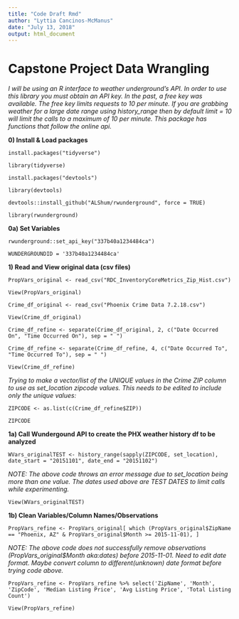 ```yaml
---
title: "Code Draft Rmd"
author: "Lyttia Cancinos-McManus"
date: "July 13, 2018"
output: html_document
---
```


# Capstone Project Data Wrangling  

_I will be using an R interface to weather underground's API. In order to use this library you must obtain an API key. In the past, a free key was available. The free key limits requests to 10 per minute. If you are grabbing weather for a large date range using history_range then by default limit = 10 will limit the calls to a maximum of 10 per minute. This package has functions that follow the online api._

**0) Install & Load packages**

`install.packages("tidyverse")`

`library(tidyverse)`

`install.packages("devtools")`

`library(devtools)`

`devtools::install_github("ALShum/rwunderground", force = TRUE)`

`library(rwunderground)`

**0a) Set Variables**

`rwunderground::set_api_key("337b40a1234484ca")`

`WUNDERGROUNDID = '337b40a1234484ca'`

**1) Read and View original data (csv files)**

`PropVars_original <- read_csv("RDC_InventoryCoreMetrics_Zip_Hist.csv")`

`View(PropVars_original)`

`Crime_df_original <- read_csv("Phoenix Crime Data 7.2.18.csv")`

`View(Crime_df_original)`

`Crime_df_refine <- separate(Crime_df_original, 2, c("Date Occurred On", "Time Occurred On"), sep = " ")`

`Crime_df_refine <- separate(Crime_df_refine, 4, c("Date Occurred To", "Time Occurred To"), sep = " ")`

`View(Crime_df_refine)`

*Trying to make a vector/list of the UNIQUE values in the Crime ZIP column to use as set_location zipcode values. This needs to be edited to include only the unique values:*

`ZIPCODE <- as.list(c(Crime_df_refine$ZIP))`

`ZIPCODE`

**1a) Call Wundergound API to create the PHX weather history df to be analyzed**

`WVars_originalTEST <- history_range(sapply(ZIPCODE, set_location), date_start = "20151101", date_end = "20151102")` 

*NOTE: The above code throws an error message due to set_location being more than one value. The dates used above are TEST DATES to limit calls while experimenting.*

`View(WVars_originalTEST)`

**1b) Clean Variables/Column Names/Observations** 

`PropVars_refine <- PropVars_original[ which (PropVars_original$ZipName == "Phoenix, AZ" & PropVars_original$Month >= 2015-11-01), ]`

*NOTE: The above code does not successfully remove observations (PropVars_original$Month aka:dates) before 2015-11-01. Need to edit date format. Maybe convert column to different(unknown) date format before trying code above.* 

`PropVars_refine <- PropVars_refine %>% select('ZipName', 'Month', 'ZipCode', 'Median Listing Price', 'Avg Listing Price', 'Total Listing Count')`

`View(PropVars_refine)`